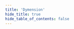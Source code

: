 ```yaml
---
title: 'Dymension'
hide_title: true
hide_table_of_contents: false
---
```




<ChainLayout>
  <ChainHero
    name="Dymension"
    iconUrl="img/"
    bgColor=""
    scope="mainnet"
    chainId="dymension_1100-1"
    nodeVersion="v3.2.0"
    token=""
    stakeUrl=""
    restakeUrl=""
    websiteUrl="https://dymension.xyz/"
    githubUrl="https://github.com/dymensionxyz"
    xUrl="https://twitter.com/dymension"
    discordUrl="https://discord.gg/dymension"
  />

  <ProductLinks explorerUrl="" appUrl="" appImageUrl="img/products/"/>

  <ToolsGrid chainName="dymension"/>

</ChainLayout>
